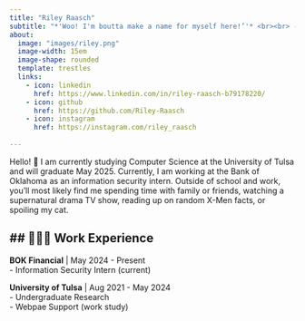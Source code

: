 ```yaml
---
title: "Riley Raasch"
subtitle: "*'Woo! I'm boutta make a name for myself here!’'* <br><br> - - Gambit (Channing Tatum)" 
about:
  image: "images/riley.png"
  image-width: 15em
  image-shape: rounded
  template: trestles
  links:
    - icon: linkedin
      href: https://www.linkedin.com/in/riley-raasch-b79178220/
    - icon: github
      href: https://github.com/Riley-Raasch
    - icon: instagram
      href: https://instagram.com/riley_raasch
    
---
```


Hello! 👋 I am currently studying Computer Science at the University of Tulsa and will graduate May 2025. 
Currently, I am working at the Bank of Oklahoma as an information security intern. 
Outside of school and work, you'll most likely find me spending time with family or friends, watching a supernatural drama TV show, reading up on random X-Men facts, or spoiling my cat.

## 👨🏻‍💻 Work Experience
---

**BOK Financial** | May 2024 - Present <br>
  - Information Security Intern (current) 
  
**University of Tulsa** | Aug 2021 - May 2024 <br>
  - Undergraduate Research <br>
  - Webpae Support (work study)


